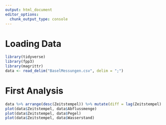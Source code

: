 ```yaml
---
output: html_document
editor_options: 
  chunk_output_type: console
---
```

# Loading Data
```r
library(tidyverse)
library(fpp3)
library(magrittr)
data <- read_delim("BaselMessungen.csv", delim = ";")
```

# First Analysis
```r
data %>% arrange(desc(Zeitstempel)) %>% mutate(diff = lag(Zeitstempel) - Zeitstempel)%>% group_by(diff) %>% summarise(counter = n())
plot(data$Zeitstempel, data$Abflussmenge)
plot(data$Zeitstempel, data$Pegel)
plot(data$Zeitstempel, data$Wasserstand)

```

